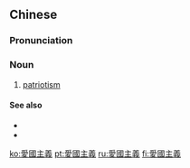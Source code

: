 ==Chinese==
{{zh-forms|s=爱国主义|type=22}}

===Pronunciation===
{{zh-pron
|m=àiguózhǔyì
|c=oi3 gwok3 zyu2 ji6
|cat=n
}}

===Noun===
{{zh-noun}}

# [[patriotism]]
#: {{zh-x|極端 愛國主義|[[jingoism]]}}

====See also====
* {{zh-l|愛國}}
* {{zh-l|愛國者}}

[[ko:愛國主義]]
[[pt:愛國主義]]
[[ru:愛國主義]]
[[fi:愛國主義]]